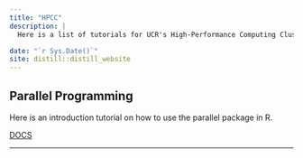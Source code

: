```yaml
---
title: "HPCC"
description: |
  Here is a list of tutorials for UCR's High-Performance Computing Cluster (HPCC).

date: "`r Sys.Date()`"
site: distill::distill_website
---
```


## Parallel Programming

Here is an introduction tutorial on how to use the parallel package in R. 

[DOCS](hpcc/parallel_notebook.nb.html)

***
